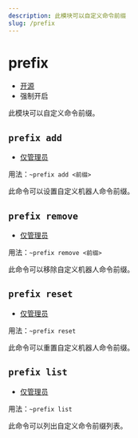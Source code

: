 ```yaml
---
description: 此模块可以自定义命令前缀
slug: /prefix
---
```


# prefix

-   [开源](/docs/help/faq#为什么有些模块没有开源)
-   强制开启

此模块可以自定义命令前缀。

## `prefix add`

-   [仅管理员](permissions)

用法：`~prefix add <前缀>`

此命令可以设置自定义机器人命令前缀。

## `prefix remove`

-   [仅管理员](permissions)

用法：`~prefix remove <前缀>`

此命令可以移除自定义机器人命令前缀。

## `prefix reset`

-   [仅管理员](permissions)

用法：`~prefix reset`

此命令可以重置自定义机器人命令前缀。

## `prefix list`

-   [仅管理员](permissions)

用法：`~prefix list`

此命令可以列出自定义命令前缀列表。

